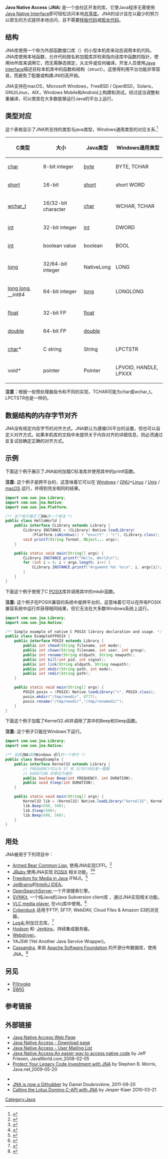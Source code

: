 {{noteTA
|G1=IT
|1=zh:文件; zh-hans:文件; zh-hant:檔案;
|2=zh:递归; zh-hans:递归; zh-hant:遞迴;
|3=zh:无符号整数; zh-hans:无符号整数; zh-hant:無號整數;
|4=zh:表达式; zh-hans:表达式; zh-hant:運算式;
|5=zh:循环; zh-hans:循环; zh-hant:迴圈;
|6=zh:字符串; zh-hans:字符串; zh-hant:字串;
|7=zh:头文件; zh-hans:头文件; zh-hant:標頭檔;
|8=zh:过程式; zh-hans:过程式; zh-hant:程序式;
|9=zh:预处理器; zh-hans:预处理器; zh-hant:前置處理器;
|10=zh:巨集; zh-hans:宏; zh-hant:巨集;
|11=zh:陣列; zh-hans:数组; zh-hant:陣列;
}}
{{Infobox software
| name = Java Native Access
| logo = 
| screenshot = 
| caption = 
| developer = 
| released = {{Start date|2007|05|09}}<!-- https://github.com/twall/jna/commits/master?page=35 as of May 2xxx

012 -->
| latest release version = 5.5.0
| latest release date = {{Start date and age|2019|07|19}}<ref name="5.5.0">{{cite web| url=https://groups.google.com/forum/#!topic/jna-users/o3yvvgVOU5w| website=Groups.google.com| title=Release 5.5.0| date=2019-10-30| accessdate=2020-07-23| archive-date=2011-01-22| archive-url=http://arquivo.pt/wayback/20110122130054/https://groups.google.com/forum/#!topic/jna-users/o3yvvgVOU5w| dead-url=no}}</ref>
| latest preview version = 
| latest preview date = 
| operating system = Windows, macOS, Android, AIX, FreeBSD, [[GNU|GNU]]/[[Linux_kernel|Linux]], OpenBSD, Solaris, Windows Mobile
| platform = [[Java|Java]] 1.4 或更高 (只能使用JNA 3.5.2前的版本), Java 1.6 （JNA 4.0.0 以上）
| size = 1.83 MB (存档后)
| programming language = [[C语言|C]] 和 [[Java|Java]]
| genre = [[库|库]]
| license = [[LGPL|LGPL]] version 2.1，JNA 4.0后增加了 Apache Software License, version 2.0
| website = {{url|https://github.com/java-native-access/jna}}
| author = Todd Fast, Timothy Wall, Liang Chen
}}

'''Java Native Access''' ('''JNA''') 是一个由社区开发的库，它使Java程序无需使用[[Java_Native_Interface|Java Native Interface]]即可轻松访问本地[[共享库|共享库]]。JNA的设计旨在以最少的努力以原生的方式提供本地访问，且不需要[[样板|样板代码]]或[[胶水代码|胶水代码]]。

== 结构 ==
JNA库使用一个称为外部函数接口库（{{le|libffi}}）的小型本机库来动态调用本机代码。JNA库使用本地函数，允许代码按名称加载库并检索指向该库中函数的指针，使用libffi库来调用它，而无需静态绑定，头文件或任何编译。开发人员使用[[Java_interface|Java interface]]描述目标本机库中的函数和结构（struct）。这使得利用平台功能非常容易，而避免了配置或构建JNI的高开销。

JNA支持在macOS，Microsoft Windows，FreeBSD / OpenBSD，Solaris，GNU/Linux，AIX，Windows Mobile和Android上构建和测试。经过适当调整和重编译，可以使其在大多数能够运行Java的平台上运行。

==类型对应==
这个表格显示了JNA所支持的类型与java类型，Windows通用类型的对应关系.<ref>{{cite web |url=https://github.com/twall/jna/blob/master/www/Mappings.md |title=Default Type Mappings |publisher=jna.dev.java.net |accessdate=2011-08-02 |archive-date=2014-06-01 |archive-url=https://web.archive.org/web/20140601131916/https://github.com/twall/jna/blob/master/www/Mappings.md |dead-url=no }}</ref>

{| class="wikitable"
!C类型
!大小
!Java类型
!Windows通用类型
|-
|[[数据类型_(C语言)|char]]
|8-bit integer
|[[byte|byte]]
|BYTE, TCHAR
|-
|[[数据类型_(C语言)|short]]
|16-bit
|[[short|short]]
|short WORD
|-
|[[宽字符|wchar_t]]
|16/32-bit character
|[[char|char]]
|WCHAR, TCHAR
|-
|[[int|int]]
|32-bit integer
|[[int|int]]
|DWORD
|-
|[[int|int]]
|boolean value
|boolean
|BOOL
|-
|[[数据类型_(C语言)|long]]
|32/64-bit integer
|NativeLong
|LONG
|-
|[[long_long|long long]], __int64
|64-bit integer
|[[long|long]]
|LONGLONG
|-
|[[單精度浮點數|float]]
|32-bit FP
|[[float|float]]
|
|-
|[[雙精度浮點數|double]]
|64-bit FP
|[[double|double]]
|
|-
|[[数据类型_(C语言)|char]]*
|C string
|String
|LPCTSTR
|-
|void*
|pointer
|Pointer
|LPVOID, HANDLE, LPXXX
|}

'''注意：'''根据一些预处理器指令和不同的实现，TCHAR可能为char或wchar_t。LPCTSTR也是一样的。

== 数据结构的内存字节对齐 ==
JNA没有规定内存字节的对齐方式。JNA默认为遵循OS平台的设置，但也可以自定义对齐方式。如果本机库的文档中未提供关于内存对齐的详细信息，则必须通过反复试验确定正确的对齐方式。

== 示例 ==
<!-- To exposes the methods in the native library an interface needed to extends the class com.sun.jna.Library with same name of -->
下面这个例子展示了JNA如何加载C标准库并使用其中的printf函数。

'''注意:''' 这个例子是跨平台的，这意味着它可以在 [[Microsoft_Windows|Windows]] / [[GNU|GNU]]+[[Linux_kernel|Linux]] / [[Unix|Unix]] / [[macOS|macOS]] 运行，并得到完全相同的结果。

<syntaxhighlight lang="java">
import com.sun.jna.Library;
import com.sun.jna.Native;
import com.sun.jna.Platform;

/** 这个例子展示了JNA的一个用法 */
public class HelloWorld {
    public interface CLibrary extends Library {
        CLibrary INSTANCE = (CLibrary) Native.loadLibrary(
            (Platform.isWindows() ? "msvcrt" : "c"), CLibrary.class);
        void printf(String format, Object... args);
    }

    public static void main(String[] args) {
        CLibrary.INSTANCE.printf("Hello, World\n");
        for (int i = 0; i < args.length; i++) {
            CLibrary.INSTANCE.printf("Argument %d: %s\n", i, args[i]);
        }
    }
}
</syntaxhighlight>

下面这个例子使用了C [[POSIX|POSIX]]库并调用其中的mkdir函数。

'''注意:''' 这个例子在POSIX兼容的系统中是跨平台的，这意味着它可以在所有POSIX兼容系统中运行并获得相同结果，但它无法在大多数Windows系统上运行。

<syntaxhighlight lang="java">
import com.sun.jna.Library;
import com.sun.jna.Native;

/** Simple example of native C POSIX library declaration and usage. */
public class ExampleOfPOSIX {
    public interface POSIX extends Library {
	    public int chmod(String filename, int mode);
	    public int chown(String filename, int user, int group);
	    public int rename(String oldpath, String newpath);
	    public int kill(int pid, int signal);
	    public int link(String oldpath, String newpath);
	    public int mkdir(String path, int mode);
	    public int rmdir(String path);
    }

    public static void main(String[] args) {
        POSIX posix = (POSIX) Native.loadLibrary("c", POSIX.class);
	    posix.mkdir("/tmp/newdir", 0777);
	    posix.rename("/tmp/newdir","/tmp/renamedir");
    }
}
</syntaxhighlight>

下面这个例子加载了Kernel32.dll并调用了其中的Beep和Sleep函数。

'''注意:''' 这个例子只能在Windows下运行。 
<syntaxhighlight lang="java">
import com.sun.jna.Library;
import com.sun.jna.Native;

/** 这是JNA调用Windows dll的一个例子 */
public class BeepExample {
    public interface Kernel32 extends Library {
        // FREQUENCY可以为 37 和 32767间任意一整数
        // DURATION 的单位为毫秒
        public boolean Beep(int FREQUENCY, int DURATION);
        public void Sleep(int DURATION);
    }

    public static void main(String[] args) {
	    Kernel32 lib = (Kernel32) Native.loadLibrary("kernel32", Kernel32.class);
	    lib.Beep(698, 500);
	    lib.Sleep(500);
	    lib.Beep(698, 500);
    }
}
</syntaxhighlight>

== 用处 ==
JNA被用于下列项目中：
* [[Armed_Bear_Common_Lisp|Armed Bear Common Lisp]], 使用JNA实现CFFI。<ref>{{cite web|url=https://abcl.org/trac/wiki/asdf/cffi|title=asdf/cffi – armedbear|website=Abcl.org|accessdate=2018-12-07|archive-date=2020-07-17|archive-url=https://web.archive.org/web/20200717102437/https://abcl.org/trac/wiki/asdf/cffi|dead-url=no}}</ref>
* [[JRuby|JRuby]],使用JNA实现 [[POSIX|POSIX]] 相关功能。<ref>{{cite web|url=http://headius.blogspot.com/2007/09/java-native-access-jruby-true-posix.html|title=Java Native Access + JRuby = True POSIX|first=Charles Oliver|last=Nutter|date=2007-09-02|publisher=|accessdate=2018-12-07|archive-date=2020-11-09|archive-url=https://web.archive.org/web/20201109025050/http://headius.blogspot.com/2007/09/java-native-access-jruby-true-posix.html|dead-url=no}}</ref><ref>{{cite web|url=http://www.infoq.com/news/2007/09/jna-jruby/|title=JNA brings native code to JRuby|publisher=infoq.com|accessdate=2010-05-22|date=2007-09-05|archive-date=2020-10-26|archive-url=https://web.archive.org/web/20201026134029/https://www.infoq.com/news/2007/09/jna-jruby/|dead-url=no}}</ref>
* [[Freedom_for_Media_in_Java|Freedom for Media in Java]] (FMJ)。<ref>{{cite web|url=http://fmj-sf.net/|title=Home - FMJ|website=Fmj-sf.net|accessdate=2018-12-07|archive-date=2020-11-23|archive-url=https://web.archive.org/web/20201123191451/http://fmj-sf.net/|dead-url=no}}</ref>
*[[JetBrains|JetBrains]]的[[IntelliJ_IDEA|IntelliJ IDEA]]。
* [[OpenSearchServer|OpenSearchServer]],一个开源搜索引擎。
*[[SVNKit|SVNKit]], 一个纯Java的Java Subversion client库 ，通过JNA实现相关功能。
*[[VLC_media_player|VLC media player]], 在vlcj库中使用。<ref>{{Cite web|url=http://capricasoftware.co.uk/#/projects/vlcj|title=vlcj|website=Capricasoftware.co.uk|publisher=Caprica Software Limited|access-date=2018-10-23|archive-date=2020-11-01|archive-url=https://web.archive.org/web/20201101013436/https://capricasoftware.co.uk/#/projects/vlcj|dead-url=no}}</ref>
* [[Cyberduck|Cyberduck]] 适用于FTP, SFTP, WebDAV, Cloud Files & Amazon S3的浏览器。
* [[Log4j|Log4j]],附加日志库。<ref>{{Cite web|url=https://github.com/dblock/log4jna|title=dblock/log4jna|website=GitHub|language=en|access-date=2018-10-23|archive-date=2020-09-17|archive-url=https://web.archive.org/web/20200917113231/https://github.com/dblock/log4jna|dead-url=no}}</ref>
* [[Hudson_(software)|Hudson]] 和· [[Jenkins_(software)|Jenkins]]，持续集成服务器。
* [[Selenium_(Software)|Webdriver]]。
* YAJSW (Yet Another Java Service Wrapper)。
* [[Apache_Cassandra|Cassandra]], 来自 [[Apache_Software_Foundation|Apache Software Foundation]] 的开源分布数据库，使用JNA。<ref>{{cite web|url=https://github.com/apache/cassandra|title=apache/cassandra|website=GitHub|accessdate=2018-12-07|archive-date=2020-12-10|archive-url=https://web.archive.org/web/20201210203359/https://github.com/apache/cassandra|dead-url=no}}</ref>

==另见==
* [[Platform_Invocation_Services|P/Invoke]]
* [[SWIG|SWIG]]

==参考链接==
{{Reflist}}

==外部链接==
* [https://github.com/java-native-access/jna#readme Java Native Access Web Page] {{Wayback|url=https://github.com/java-native-access/jna#readme |date=20210118184033 }}
* [https://github.com/java-native-access/jna#download Java Native Access - Download page] {{Wayback|url=https://github.com/java-native-access/jna#download |date=20210118184033 }}
* [http://groups.google.com/group/jna-users/about Java Native Access - User Mailing List] {{Wayback|url=http://groups.google.com/group/jna-users/about |date=20121110152126 }}
* [http://www.javaworld.com/javaworld/jw-02-2008/jw-02-opensourcejava-jna.html Java Native Access:An easier way to access native code] {{Wayback|url=http://www.javaworld.com/javaworld/jw-02-2008/jw-02-opensourcejava-jna.html |date=20130512133418 }} by Jeff Friesen, JavaWorld.com,2008-02-05
* [https://web.archive.org/web/20090523145246/http://today.java.net/pub/a/today/2009/05/19/protect-your-legacy-code-jna.html Protect Your Legacy Code Investment with JNA] by Stephen B. Morris, Java.net,2009-05-20
<!-- http://www.jroller.com/phidias/entry/joys_of_jna -->
*{{Cite web|url=http://today.java.net/article/2009/11/11/simplify-native-code-access-jna|title=Simplify Native Code Access with JNA|last=Dasgupta|first=Sanjay|date=2009-09-11|website=Java.net|archive-url=https://web.archive.org/web/20091115074230/http://today.java.net/article/2009/11/11/simplify-native-code-access-jna|archive-date=2009-11-15|url-status=|accessdate=2020-07-23|dead-url=no}}
* [http://code.dblock.org/ShowPost.aspx?id=219 JNA is now a Githubber]{{Wayback|url=http://code.dblock.org/ShowPost.aspx?id=219 |date=20150524105539 }} by Daniel Doubrovkine, 2011-09-20
* [http://nevermind.dk/nevermind/blog.nsf/subject/calling-the-domino-c-api-from-an-xpage-or-a-java-agent Calling the Lotus Domino C-API with JNA] {{Wayback|url=http://nevermind.dk/nevermind/blog.nsf/subject/calling-the-domino-c-api-from-an-xpage-or-a-java-agent |date=20200717185326 }} by Jesper Kiaer 2010-03-21

[[Category:Java|Category:Java]]